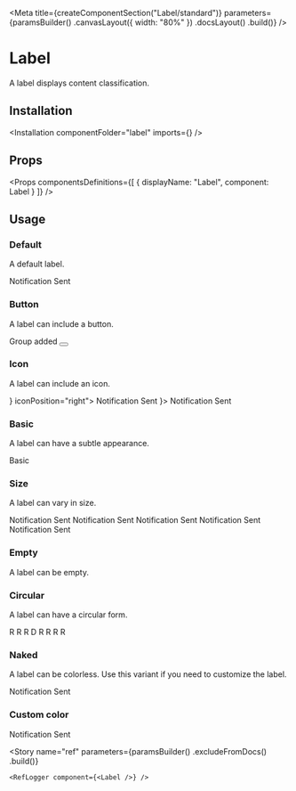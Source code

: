 
<Meta
    title={createComponentSection("Label/standard")}
    parameters={paramsBuilder()
        .canvasLayout({ width: "80%" })
        .docsLayout(<ReactComponentsLayout semanticPath="/elements/label" />)
        .build()}
/>

# Label

A label displays content classification.

## Installation

<Installation componentFolder="label" imports={<Imports />} />

## Props

<HocWarning componentName="Label" semanticPath="/elements/label" />

<Props
    componentsDefinitions={[
        { displayName: "Label", component: Label }
    ]}
/>

## Usage

### Default

A default label.

<Preview>
    <Story name="default">
        <Label>Notification Sent</Label>
    </Story>
</Preview>

### Button

A label can include a button.

<Preview>
    <Story name="button">
        <Label button>
            Group added
            <Button type="button" icon circular size="tiny" ghost>
                <CloseIcon />
            </Button>
        </Label>
    </Story>
</Preview>

### Icon

A label can include an icon.

<Preview>
    <Story name="icon">
        <div className="flex">
            <Label icon={<MagnifierIcon />} iconPosition="right">
                Notification Sent
            </Label>
            <Label icon={<CommunicationIcon />}>
                Notification Sent
            </Label>
        </div>
    </Story>
</Preview>

### Basic

A label can have a subtle appearance.

<Preview>
    <Story name="basic">
        <Label basic>Basic</Label>
    </Story>
</Preview>

### Size

A label can vary in size.

<Preview>
    <Story name="size">
        <div className="flex items-end">
            <Label size="mini">Notification Sent</Label>
            <Label size="tiny">Notification Sent</Label>
            <Label size="small">Notification Sent</Label>
            <Label>Notification Sent</Label>
            <Label size="large">Notification Sent</Label>
        </div>
    </Story>
</Preview>

### Empty

A label can be empty.

<Preview>
    <Story name="empty">
        <Label circular size="tiny" empty color="red" />
    </Story>
</Preview>

### Circular

A label can have a circular form.

<Preview>
    <Story name="circular">
        <div className="flex items-end">
            <Label circular size="mini">R</Label>
            <Label circular size="tiny">R</Label>
            <Label circular size="small">R</Label>
            <Label circular>D</Label>
            <Label circular size="large">R</Label>
            <Label circular size="big">R</Label>
            <Label circular size="huge">R</Label>
            <Label circular size="massive">R</Label>
        </div>
    </Story>
</Preview>

### Naked

A label can be colorless. Use this variant if you need to customize the label.

<Preview>
    <Story name="naked">
        <div>
            <Label naked>Notification Sent</Label>
        </div>
    </Story>
</Preview>

### Custom color

<Preview>
    <Story name="custom-color">
        <Label
            naked
            style={{
                backgroundColor: "#FFF6E7",
                color: "var(--marine-500)",
                border: "1px solid #FEE9C3"
            }}
        >
            Notification Sent
        </Label>
    </Story>
</Preview>

<Story
    name="ref"
    parameters={paramsBuilder()
        .excludeFromDocs()
        .build()}
>
    <RefLogger component={<Label />} />
</Story>



